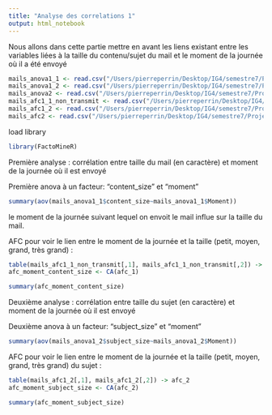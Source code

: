 ```yaml
---
title: "Analyse des correlations 1"
output: html_notebook
---
```


Nous allons dans cette partie mettre en avant les liens existant entre les variables liées à la taille du contenu/sujet du mail et le moment de la journée où il a été envoyé

```r
mails_anova1_1 <- read.csv("/Users/pierreperrin/Desktop/IG4/semestre7/Projet_DataScience/anova1_1.csv")
mails_anova1_2 <- read.csv("/Users/pierreperrin/Desktop/IG4/semestre7/Projet_DataScience/anova1_2.csv")
mails_anova2 <- read.csv("/Users/pierreperrin/Desktop/IG4/semestre7/Projet_DataScience/dataset_anova_2.csv")
mails_afc1_1_non_transmit <- read.csv("/Users/pierreperrin/Desktop/IG4/semestre7/Projet_DataScience/dataset_afc1_non_transmit.csv")
mails_afc1_2 <- read.csv("/Users/pierreperrin/Desktop/IG4/semestre7/Projet_DataScience/dataset_afc1_2.csv")
mails_afc2 <- read.csv("/Users/pierreperrin/Desktop/IG4/semestre7/Projet_DataScience/dataset_afc_2.csv")

```

load library

```r
library(FactoMineR)
```

Première analyse : corrélation entre taille du mail (en caractère) et moment de la journée où il est envoyé

Première anova à un facteur: "content_size" et "moment"

```r
summary(aov(mails_anova1_1$content_size~mails_anova1_1$Moment))
```

le moment de la journée suivant lequel on envoit le mail influe sur la taille du mail.


AFC pour voir le lien entre le moment de la journée et la taille (petit, moyen, grand, très grand) :

```r
table(mails_afc1_1_non_transmit[,1], mails_afc1_1_non_transmit[,2]) -> afc_1
afc_moment_content_size <- CA(afc_1)
```

```r
summary(afc_moment_content_size)
```



Deuxième analyse : corrélation entre taille du sujet (en caractère) et moment de la journée où il est envoyé


Deuxième anova à un facteur: "subject_size" et "moment"

```r
summary(aov(mails_anova1_2$subject_size~mails_anova1_2$Moment))
```


AFC pour voir le lien entre le moment de la journée et la taille (petit, moyen, grand, très grand) du sujet :


```r
table(mails_afc1_2[,1], mails_afc1_2[,2]) -> afc_2
afc_moment_subject_size <- CA(afc_2)
```

```r
summary(afc_moment_subject_size)
```





